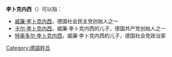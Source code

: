 '''李卜克内西'''（'''{{lang-de|Liebknecht}}'''）可以指：
*[[威廉·李卜克内西|威廉·李卜克内西]]，德国社会民主党创始人之一
*[[卡尔·李卜克内西|卡尔·李卜克内西]]，威廉·李卜克内西的儿子，德国共产党创始人之一
*[[特奥多尔·李卜克内西|特奥多尔·李卜克内西]]，威廉·李卜克内西的儿子，德国社会党政治家
{{Disambiguation|L|Cat=五字姓氏消歧义}}
[[Category:德語姓氏|Category:德語姓氏]]